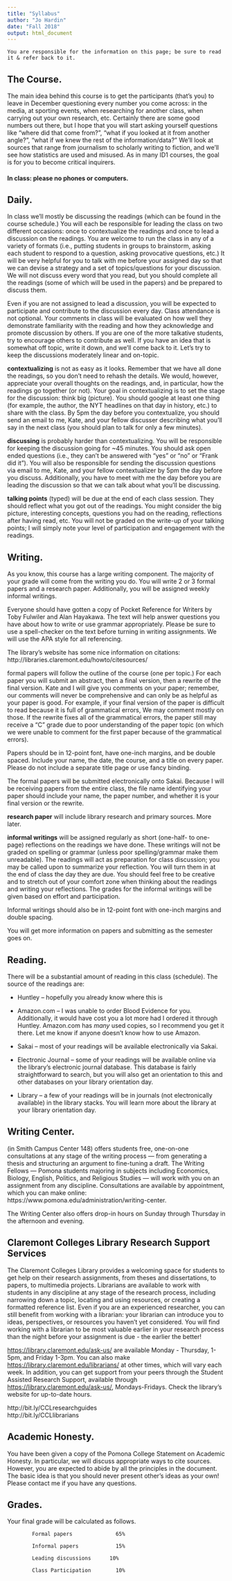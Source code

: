 ```yaml
---
title: "Syllabus"
author: "Jo Hardin"
date: "Fall 2018"
output: html_document
---
```


```
You are responsible for the information on this page; be sure to read it & refer back to it.
```


## The Course.  
The main idea behind this course is to get the participants (that’s you) to leave in December questioning every number you come across: in the media, at sporting events, when researching for another class, when carrying out your own research, etc.  Certainly there are some good numbers out there, but I hope that you will start asking yourself questions like “where did that come from?”, “what if you looked at it from another angle?”, “what if we knew the rest of the information/data?”  We’ll look at sources that range from journalism to scholarly writing to fiction, and we’ll see how statistics are used and misused.  As in many ID1 courses, the goal is for you to become critical inquirers.

 

#### In class: please no phones or computers.

 

## Daily.  
In class we’ll mostly be discussing the readings (which can be found in the course schedule.)  You will each be responsible for leading the class on two different occasions: once to contextualize the readings and once to lead a discussion on the readings.  You are welcome to run the class in any of a variety of formats (i.e., putting students in groups to brainstorm, asking each student to respond to a question, asking provocative questions, etc.)  It will be very helpful for you to talk with me before your assigned day so that we can devise a strategy and a set of topics/questions for your discussion.  We will not discuss every word that you read, but you should complete all the readings (some of which will be used in the papers) and be prepared to discuss them.

 

Even if you are not assigned to lead a discussion, you will be expected to participate and contribute to the discussion every day.  Class attendance is not optional.  Your comments in class will be evaluated on how well they demonstrate familiarity with the reading and how they acknowledge and promote discussion by others.  If you are one of the more talkative students, try to encourage others to contribute as well.   If you have an idea that is somewhat off topic, write it down, and we’ll come back to it.  Let’s try to keep the discussions moderately linear and on-topic.

 

 

<b>contextualizing</b> is not as easy as it looks.  Remember that we have all done the readings, so you don’t need to rehash the details.  We would, however, appreciate your overall thoughts on the readings, and, in particular, how the readings go together (or not).   Your goal in contextualizing is to set the stage for the discussion: think big (picture).   You should google at least one thing (for example, the author, the NYT headlines on that day in history, etc.) to share with the class.  By 5pm the day before you contextualize, you should send an email to me, Kate, and your fellow discusser describing what you’ll say in the next class (you should plan to talk for only a few minutes).

 

<b>discussing</b> is probably harder than contextualizing.  You will be responsible for keeping the discussion going for ~45 minutes.  You should ask open ended questions (i.e., they can’t be answered with “yes” or “no” or “Frank did it”).  You will also be responsible for sending the discussion questions via email to me, Kate, and your fellow contextualizer by 5pm the day before you discuss.  Additionally, you have to meet with me the day before you are leading the discussion so that we can talk about what you’ll be discussing.

 

<b>talking points</b> (typed) will be due at the end of each class session.  They should reflect what you got out of the readings.  You might consider the big picture, interesting concepts, questions you had on the reading, reflections after having read, etc.  You will not be graded on the write-up of your talking points; I will simply note your level of participation and engagement with the readings.

 

## Writing.  
As you know, this course has a large writing component.  The majority of your grade will come from the writing you do.  You will write 2 or 3 formal papers and a research paper.  Additionally, you will be assigned weekly informal writings.

 

Everyone should have gotten a copy of Pocket Reference for Writers by Toby Fulwiler and Alan Hayakawa.  The text will help answer questions you have about how to write or use grammar appropriately.  Please be sure to use a spell-checker on the text before turning in writing assignments.  We will use the APA style for all referencing.

 

The library’s website has some nice information on citations: http://libraries.claremont.edu/howto/citesources/

 

formal papers will follow the outline of the course (one per topic.)  For each paper you will submit an abstract, then a final version, then a rewrite of the final version.  Kate and I will give you comments on your paper; remember, our comments will never be comprehensive and can only be as helpful as your paper is good.  For example, if your final version of the paper is difficult to read because it is full of grammatical errors, We may comment mostly on those.  If the rewrite fixes all of the grammatical errors, the paper still may receive a “C” grade due to poor understanding of the paper topic (on which we were unable to comment for the first paper because of the grammatical errors).

 

Papers should be in 12-point font, have one-inch margins, and be double spaced.  Include your name, the date, the course, and a title on every paper.  Please do not include a separate title page or use fancy binding.

 

The formal papers will be submitted electronically onto Sakai.  Because I will be receiving papers from the entire class, the file name identifying your paper should include your name, the paper number, and whether it is your final version or the rewrite.

 

<b>research paper</b> will include library research and primary sources. More later. 

 

<b>informal writings</b> will be assigned regularly as short (one-half- to one-page) reflections on the readings we have done.  These writings will not be graded on spelling or grammar (unless poor spelling/grammar make them unreadable).  The readings will act as preparation for class discussion; you may be called upon to summarize your reflection.  You will turn them in at the end of class the day they are due.  You should feel free to be creative and to stretch out of your comfort zone when thinking about the readings and writing your reflections.  The grades for the informal writings will be given based on effort and participation.

 

Informal writings should also be in 12-point font with one-inch margins and double spacing.

 

You will get more information on papers and submitting as the semester goes on.

 

## Reading.  
There will be a substantial amount of reading in this class (schedule).  The source of the readings are:

 

* Huntley – hopefully you already know where this is

* Amazon.com – I was unable to order Blood Evidence for you.  Additionally, it would have cost you a lot more had I ordered it through Huntley.  Amazon.com has *many* used copies, so I recommend you get it there.  Let me know if anyone doesn’t know how to use Amazon. 

* Sakai – most of your readings will be available electronically via Sakai. 

* Electronic Journal – some of your readings will be available online via the library’s electronic journal database.  This database is fairly straightforward to search, but you will also get an orientation to this and other databases on your library orientation day.

* Library – a few of your readings will be in journals (not electronically available) in the library stacks.  You will learn more about the library at your library orientation day.

 

## Writing Center.  
(in Smith Campus Center 148) offers students free, one-on-one consultations at any stage of the writing process — from generating a thesis and structuring an argument to fine-tuning a draft.  The Writing Fellows — Pomona students majoring in subjects including Economics, Biology, English, Politics, and Religious Studies — will work with you on an assignment from any discipline.  Consultations are available by appointment, which you can make online: https://www.pomona.edu/administration/writing-center.

 

The Writing Center also offers drop-in hours on Sunday through Thursday in the afternoon and evening.

## Claremont Colleges Library Research Support Services

The Claremont Colleges Library provides a welcoming space for students to get help on their research assignments, from theses and dissertations, to papers, to multimedia projects. Librarians are available to work with students in any discipline at any stage of the research process, including narrowing down a topic, locating and using resources, or creating a formatted reference list. Even if you are an experienced researcher, you can still benefit from working with a librarian: your librarian can introduce you to ideas, perspectives, or resources you haven’t yet considered. You will find working with a librarian to be most valuable earlier in your research process than the night before your assignment is due - the earlier the better!

[https://library.claremont.edu/ask-us/](General research appointments) are available Monday - Thursday, 1-5pm, and Friday 1-3pm. You can also make [https://library.claremont.edu/librarians/](subject specific research appointments) at other times, which will vary each week. In addition, you can get support from your peers through the Student Assisted Research Support, available through [https://library.claremont.edu/ask-us/](chat), Mondays-Fridays. Check the library’s website for up-to-date hours.


http://bit.ly/CCLresearchguides   
http://bit.ly/CCLlibrarians  


## Academic Honesty.  
You have been given a copy of the Pomona College Statement on Academic Honesty.  In particular, we will discuss appropriate ways to cite sources.  However, you are expected to abide by all the principles in the document.  The basic idea is that you should never present other’s ideas as your own!  Please contact me if you have any questions.

 

## Grades.  
Your final grade will be calculated as follows.

            Formal papers              65%

            Informal papers            15%

            Leading discussions      10%

            Class Participation        10%

 


